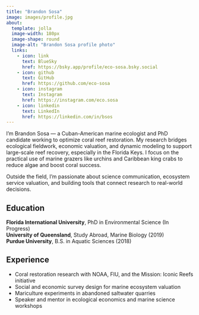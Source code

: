 ```yaml
---
title: "Brandon Sosa"
image: images/profile.jpg
about:
  template: jolla
  image-width: 180px
  image-shape: round
  image-alt: "Brandon Sosa profile photo"
  links:
    - icon: link
      text: BlueSky
      href: https://bsky.app/profile/eco-sosa.bsky.social
    - icon: github
      text: GitHub
      href: https://github.com/eco-sosa
    - icon: instagram
      text: Instagram
      href: https://instagram.com/eco.sosa
    - icon: linkedin
      text: LinkedIn
      href: https://linkedin.com/in/bsos
---
```


:::{#hero-heading}

I'm Brandon Sosa — a Cuban-American marine ecologist and PhD candidate working to optimize coral reef restoration. My research bridges ecological fieldwork, economic valuation, and dynamic modeling to support large-scale reef recovery, especially in the Florida Keys. I focus on the practical use of marine grazers like urchins and Caribbean king crabs to reduce algae and boost coral success.

Outside the field, I’m passionate about science communication, ecosystem service valuation, and building tools that connect research to real-world decisions.

## Education

**Florida International University**, PhD in Environmental Science (In Progress)  
**University of Queensland**, Study Abroad, Marine Biology (2019)  
**Purdue University**, B.S. in Aquatic Sciences (2018)

## Experience

- Coral restoration research with NOAA, FIU, and the Mission: Iconic Reefs initiative  
- Social and economic survey design for marine ecosystem valuation  
- Mariculture experiments in abandoned saltwater quarries  
- Speaker and mentor in ecological economics and marine science workshops

:::

